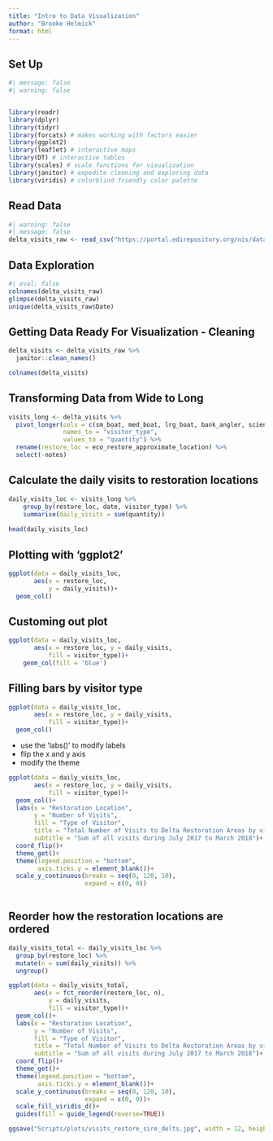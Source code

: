 ```yaml
---
title: "Intro to Data Visualization"
author: "Brooke Helmick"
format: html
---
```


## Set Up 

```r
#| message: false 
#| warning: false 


library(readr)
library(dplyr)
library(tidyr)
library(forcats) # makes working with factors easier
library(ggplot2)
library(leaflet) # interactive maps
library(DT) # interactive tables
library(scales) # scale functions for visualization
library(janitor) # expedite cleaning and exploring data
library(viridis) # colorblind friendly color palette
```

## Read Data 
```r
#| warning: false 
#| message: false 
delta_visits_raw <- read_csv("https://portal.edirepository.org/nis/dataviewer?packageid=edi.587.1&entityid=cda8c1384af0089b506d51ad8507641f")
```

## Data Exploration
```r
#| eval: false 
colnames(delta_visits_raw)
glimpse(delta_visits_raw)
unique(delta_visits_raw$Date)
```

## Getting Data Ready For Visualization - Cleaning 

```r
delta_visits <- delta_visits_raw %>% 
  janitor::clean_names()

colnames(delta_visits)
```

## Transforming Data from Wide to Long 

```r
visits_long <- delta_visits %>%
  pivot_longer(cols = c(sm_boat, med_boat, lrg_boat, bank_angler, scientist, cars), 
               names_to = "visitor_type", 
               values_to = "quantity") %>%
  rename(restore_loc = eco_restore_approximate_location) %>%
  select(-notes)
```

## Calculate the daily visits to restoration locations

```r
daily_visits_loc <- visits_long %>%
    group_by(restore_loc, date, visitor_type) %>% 
    summarise(daily_visits = sum(quantity))
    
head(daily_visits_loc)
```

## Plotting with 'ggplot2'

```r
ggplot(data = daily_visits_loc, 
       aes(x = restore_loc, 
           y = daily_visits))+
  geom_col()
```

## Customing out plot 
```r
ggplot(data = daily_visits_loc,
       aes(x = restore_loc, y = daily_visits,
           fill = visitor_type))+
    geom_col(fill = 'blue')
```

## Filling bars by visitor type 

```r
ggplot(data = daily_visits_loc, 
       aes(x = restore_loc, y = daily_visits, 
           fill = visitor_type))+
  geom_col()
```

- use the 'labs()' to modify labels 
- flip the x and y axis 
- modify the theme 

```r
ggplot(data = daily_visits_loc, 
       aes(x = restore_loc, y = daily_visits, 
           fill = visitor_type))+ 
  geom_col()+
  labs(x = "Restoration Location", 
       y = "Number of Visits", 
       fill = "Type of Visitor", 
       title = "Total Number of Visits to Delta Restoration Areas by visitor type", 
       subtitle = "Sum of all visits during July 2017 to March 2018")+ 
  coord_flip()+ 
  theme_get()+
  theme(legend.position = "bottom", 
        axis.ticks.y = element_blank())+ 
  scale_y_continuous(breaks = seq(0, 120, 10), 
                     expand = c(0, 0))
    
```

## Reorder how the restoration locations are ordered 

```r
daily_visits_total <- daily_visits_loc %>%
  group_by(restore_loc) %>%
  mutate(n = sum(daily_visits)) %>% 
  ungroup()
```

```r
ggplot(data = daily_visits_total, 
       aes(x = fct_reorder(restore_loc, n), 
           y = daily_visits, 
           fill = visitor_type))+ 
  geom_col()+
  labs(x = "Restoration Location", 
       y = "Number of Visits", 
       fill = "Type of Visitor", 
       title = "Total Number of Visits to Delta Restoration Areas by visitor type", 
       subtitle = "Sum of all visits during July 2017 to March 2018")+ 
  coord_flip()+ 
  theme_get()+
  theme(legend.position = "bottom", 
        axis.ticks.y = element_blank())+ 
  scale_y_continuous(breaks = seq(0, 120, 10), 
                     expand = c(0, 0))+ 
  scale_fill_viridis_d()+
  guides(fill = guide_legend(reverse=TRUE))
```

```r
ggsave("Scripts/plots/visits_restore_sire_delts.jpg", width = 12, height = 6, units = "in")
```



